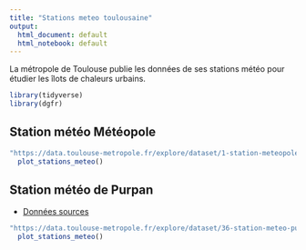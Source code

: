 ```yaml
---
title: "Stations meteo toulousaine"
output:
  html_document: default
  html_notebook: default
---
```


La métropole de Toulouse publie les données de ses stations météo pour étudier les îlots de chaleurs urbains.


```r
library(tidyverse)
library(dgfr)
```

## Station météo Météopole 

```r
"https://data.toulouse-metropole.fr/explore/dataset/1-station-meteopole/download?format=csv&timezone=Europe/Berlin&use_labels_for_header=true" %>%
  plot_stations_meteo()
```

## Station météo de Purpan

* [Données sources](https://www.data.gouv.fr/fr/datasets/5d31439806e3e77d64e75019/#_)

```r
"https://data.toulouse-metropole.fr/explore/dataset/36-station-meteo-purpan/download?format=csv&timezone=Europe/Berlin&use_labels_for_header=true" %>%
  plot_stations_meteo()
```


